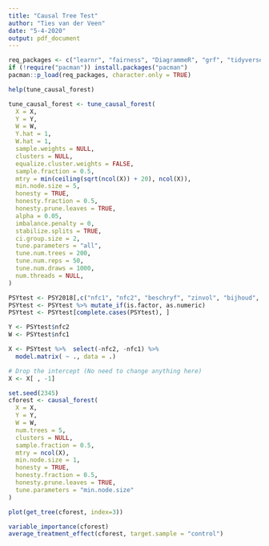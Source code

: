 ---
title: "Causal Tree Test"
author: "Ties van der Veen"
date: "5-4-2020"
output: pdf_document
---

```{r}
req_packages <- c("learnr", "fairness", "DiagrammeR", "grf", "tidyverse")
if (!require("pacman")) install.packages("pacman")
pacman::p_load(req_packages, character.only = TRUE)
```

```{r}
help(tune_causal_forest)
```


```{r}
tune_causal_forest <- tune_causal_forest(
  X = X,
  Y = Y,
  W = W,
  Y.hat = 1,
  W.hat = 1,
  sample.weights = NULL,
  clusters = NULL,
  equalize.cluster.weights = FALSE,
  sample.fraction = 0.5,
  mtry = min(ceiling(sqrt(ncol(X)) + 20), ncol(X)),
  min.node.size = 5,
  honesty = TRUE,
  honesty.fraction = 0.5,
  honesty.prune.leaves = TRUE,
  alpha = 0.05,
  imbalance.penalty = 0,
  stabilize.splits = TRUE,
  ci.group.size = 2,
  tune.parameters = "all",
  tune.num.trees = 200,
  tune.num.reps = 50,
  tune.num.draws = 1000,
  num.threads = NULL,
)
```


```{r}
PSYtest <- PSY2018[,c("nfc1", "nfc2", "beschryf", "zinvol", "bijhoud", "uitgeven", "loan2", "loan3", "hoevspa")]
PSYtest <- PSYtest %>% mutate_if(is.factor, as.numeric)
PSYtest <- PSYtest[complete.cases(PSYtest), ]
```


```{r}
Y <- PSYtest$nfc2
W <- PSYtest$nfc1

X <- PSYtest %>%  select(-nfc2, -nfc1) %>%  
  model.matrix( ~ ., data = .)

# Drop the intercept (No need to change anything here)
X <- X[ , -1]
```

```{r}
set.seed(2345)
cforest <- causal_forest(
  X = X,
  Y = Y,
  W = W,
  num.trees = 5,
  clusters = NULL,
  sample.fraction = 0.5,
  mtry = ncol(X),
  min.node.size = 1,
  honesty = TRUE,
  honesty.fraction = 0.5,
  honesty.prune.leaves = TRUE,
  tune.parameters = "min.node.size"
)
```

```{r}
plot(get_tree(cforest, index=3))
```

```{r}
variable_importance(cforest)
average_treatment_effect(cforest, target.sample = "control")
```








